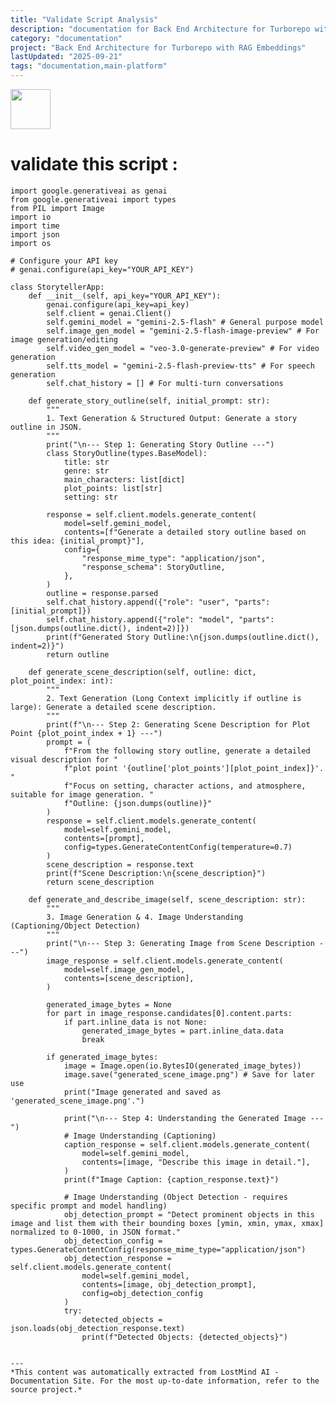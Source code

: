 ```yaml
---
title: "Validate Script Analysis"
description: "documentation for Back End Architecture for Turborepo with RAG Embeddings"
category: "documentation"
project: "Back End Architecture for Turborepo with RAG Embeddings"
lastUpdated: "2025-09-21"
tags: "documentation,main-platform"
---
```


<img src="https://r2cdn.perplexity.ai/pplx-full-logo-primary-dark%402x.png" style="height:64px;margin-right:32px"/>

# validate this script :

```
import google.generativeai as genai
from google.generativeai import types
from PIL import Image
import io
import time
import json
import os

# Configure your API key
# genai.configure(api_key="YOUR_API_KEY")

class StorytellerApp:
    def __init__(self, api_key="YOUR_API_KEY"):
        genai.configure(api_key=api_key)
        self.client = genai.Client()
        self.gemini_model = "gemini-2.5-flash" # General purpose model
        self.image_gen_model = "gemini-2.5-flash-image-preview" # For image generation/editing
        self.video_gen_model = "veo-3.0-generate-preview" # For video generation
        self.tts_model = "gemini-2.5-flash-preview-tts" # For speech generation
        self.chat_history = [] # For multi-turn conversations

    def generate_story_outline(self, initial_prompt: str):
        """
        1. Text Generation & Structured Output: Generate a story outline in JSON.
        """
        print("\n--- Step 1: Generating Story Outline ---")
        class StoryOutline(types.BaseModel):
            title: str
            genre: str
            main_characters: list[dict]
            plot_points: list[str]
            setting: str

        response = self.client.models.generate_content(
            model=self.gemini_model,
            contents=[f"Generate a detailed story outline based on this idea: {initial_prompt}"],
            config={
                "response_mime_type": "application/json",
                "response_schema": StoryOutline,
            },
        )
        outline = response.parsed
        self.chat_history.append({"role": "user", "parts": [initial_prompt]})
        self.chat_history.append({"role": "model", "parts": [json.dumps(outline.dict(), indent=2)]})
        print(f"Generated Story Outline:\n{json.dumps(outline.dict(), indent=2)}")
        return outline

    def generate_scene_description(self, outline: dict, plot_point_index: int):
        """
        2. Text Generation (Long Context implicitly if outline is large): Generate a detailed scene description.
        """
        print(f"\n--- Step 2: Generating Scene Description for Plot Point {plot_point_index + 1} ---")
        prompt = (
            f"From the following story outline, generate a detailed visual description for "
            f"plot point '{outline['plot_points'][plot_point_index]}'. "
            f"Focus on setting, character actions, and atmosphere, suitable for image generation. "
            f"Outline: {json.dumps(outline)}"
        )
        response = self.client.models.generate_content(
            model=self.gemini_model,
            contents=[prompt],
            config=types.GenerateContentConfig(temperature=0.7)
        )
        scene_description = response.text
        print(f"Scene Description:\n{scene_description}")
        return scene_description

    def generate_and_describe_image(self, scene_description: str):
        """
        3. Image Generation & 4. Image Understanding (Captioning/Object Detection)
        """
        print("\n--- Step 3: Generating Image from Scene Description ---")
        image_response = self.client.models.generate_content(
            model=self.image_gen_model,
            contents=[scene_description],
        )

        generated_image_bytes = None
        for part in image_response.candidates[0].content.parts:
            if part.inline_data is not None:
                generated_image_bytes = part.inline_data.data
                break

        if generated_image_bytes:
            image = Image.open(io.BytesIO(generated_image_bytes))
            image.save("generated_scene_image.png") # Save for later use
            print("Image generated and saved as 'generated_scene_image.png'.")

            print("\n--- Step 4: Understanding the Generated Image ---")
            # Image Understanding (Captioning)
            caption_response = self.client.models.generate_content(
                model=self.gemini_model,
                contents=[image, "Describe this image in detail."],
            )
            print(f"Image Caption: {caption_response.text}")

            # Image Understanding (Object Detection - requires specific prompt and model handling)
            obj_detection_prompt = "Detect prominent objects in this image and list them with their bounding boxes [ymin, xmin, ymax, xmax] normalized to 0-1000, in JSON format."
            obj_detection_config = types.GenerateContentConfig(response_mime_type="application/json")
            obj_detection_response = self.client.models.generate_content(
                model=self.gemini_model,
                contents=[image, obj_detection_prompt],
                config=obj_detection_config
            )
            try:
                detected_objects = json.loads(obj_detection_response.text)
                print(f"Detected Objects: {detected_objects}")
       

---
*This content was automatically extracted from LostMind AI - Documentation Site. For the most up-to-date information, refer to the source project.*
